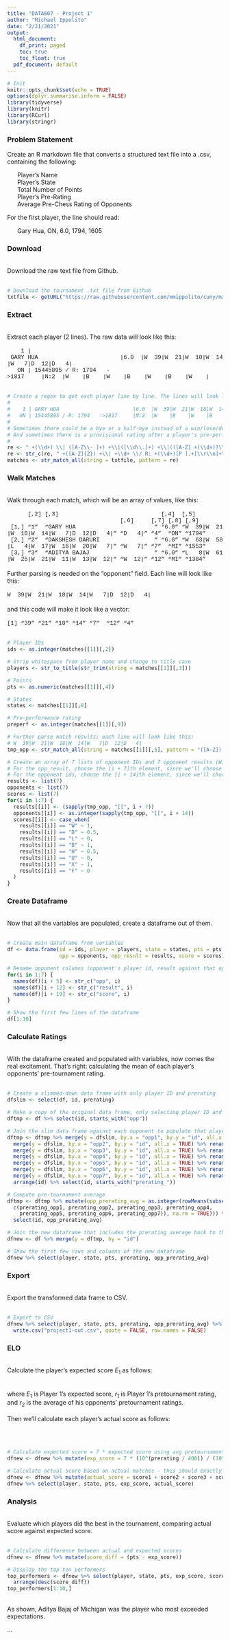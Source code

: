 ```yaml
---
title: "DATA607 - Project 1"
author: "Michael Ippolito"
date: "2/21/2021"
output:
  html_document:
    df_print: paged
    toc: true
    toc_float: true
  pdf_document: default
---
```


```r
# Init
knitr::opts_chunk$set(echo = TRUE)
options(dplyr.summarise.inform = FALSE)
library(tidyverse)
library(knitr)
library(RCurl)
library(stringr)
```

### Problem Statement

Create an R markdown file that converts a structured text file into a .csv, containing the following:

\ \ \ \ \ \ Player’s Name\
\ \ \ \ \ \ Player’s State\
\ \ \ \ \ \ Total Number of Points\
\ \ \ \ \ \ Player’s Pre-Rating\
\ \ \ \ \ \ Average Pre-Chess Rating of Opponents\

For the first player, the line should read:\

\ \ \ \ \ \ Gary Hua, ON, 6.0, 1794, 1605\

### Download\
\
Download the raw text file from Github.\
\
```r

# Download the tournament .txt file from Github
txtfile <- getURL("https://raw.githubusercontent.com/mmippolito/cuny/main/data607/project1/tournamentinfo.txt")

```

### Extract\
\
Extract each player (2 lines). The raw data will look like this:\
\
<font style="font-family: courier; font-size:10pt;">
\ \ \ \ 1\ |\ GARY\ HUA\ \ \ \ \ \ \ \ \ \ \ \ \ \ \ \ \ \ \ \ \ \ \ \ |6.0\ \ |W\ \ 39|W\ \ 21|W\ \ 18|W\ \ 14|W\ \ \ 7|D\ \ 12|D\ \ \ 4|\
\ \ \ ON\ |\ 15445895\ /\ R:\ 1794\ \ \ ->1817\ \ \ \ \ |N:2\ \ |W\ \ \ \ |B\ \ \ \ |W\ \ \ \ |B\ \ \ \ |W\ \ \ \ |B\ \ \ \ |W\ \ \ \ |\
</font>
\
```r

# Create a regex to get each player line by line. The lines will look like this:
#
#    1 | GARY HUA                        |6.0  |W  39|W  21|W  18|W  14|W   7|D  12|D   4|
#   ON | 15445895 / R: 1794   ->1817     |N:2  |W    |B    |W    |B    |W    |B    |W    |
#
# Sometimes there could be a bye or a half-bye instead of a win/lose/draw, like this: |B   |
# And sometimes there is a provisional rating after a player's pre-performance rating, e.g. 12531685 / R: 1291P12->1259P17
#
re <- " +(\\d+) \\| ([A-Z\\- ]+) +\\|([\\d\\.]+) +\\|(([A-Z] +(\\d+)?\\|){7}) *[\\r\\n]+"
re <- str_c(re, " +([A-Z]{2}) +\\| +\\d+ \\/ R: +(\\d+)[P ].+[\\r\\n]+")
matches <- str_match_all(string = txtfile, pattern = re)

```

### Walk Matches\
\
Walk through each match, which will be an array of values, like this:\
\
<font style="font-family: courier; font-size:10pt;">
\ \ \ \ \ \ [,2]\ [,3]\ \ \ \ \ \ \ \ \ \ \ \ \ \ \ \ \ \ \ \ \ \ \ \ \ \ \ \ \ \ [,4]\ \ [,5]\ \ \ \ \ \ \ \ \ \ \ \ \ \ \ \ \ \ \ \ \ \ \ \ \ \ \ \ \ \ \ \ \ \ \ \ \ \ \ \ \ [,6]\ \ \ \ \ [,7]\ [,8]\ [,9]\ \ \
\ [1,]\ "1"\ \ "GARY\ HUA\ \ \ \ \ \ \ \ \ \ \ \ \ \ \ \ \ \ \ \ \ \ \ "\ "6.0"\ "W\ \ 39|W\ \ 21|W\ \ 18|W\ \ 14|W\ \ \ 7|D\ \ 12|D\ \ \ 4|"\ "D\ \ \ 4|"\ "4"\ \ "ON"\ "1794"\
\ [2,]\ "2"\ \ "DAKSHESH\ DARURI\ \ \ \ \ \ \ \ \ \ \ \ \ \ \ \ "\ "6.0"\ "W\ \ 63|W\ \ 58|L\ \ \ 4|W\ \ 17|W\ \ 16|W\ \ 20|W\ \ \ 7|"\ "W\ \ \ 7|"\ "7"\ \ "MI"\ "1553"\
\ [3,]\ "3"\ \ "ADITYA\ BAJAJ\ \ \ \ \ \ \ \ \ \ \ \ \ \ \ \ \ \ \ "\ "6.0"\ "L\ \ \ 8|W\ \ 61|W\ \ 25|W\ \ 21|W\ \ 11|W\ \ 13|W\ \ 12|"\ "W\ \ 12|"\ "12"\ "MI"\ "1384"\
</font>
\
Further parsing is needed on the "opponent" field. Each line will look like this:\
\
<font style="font-family: courier; font-size:10pt;">
W\ \ 39|W\ \ 21|W\ \ 18|W\ \ 14|W\ \ \ 7|D\ \ 12|D\ \ \ 4|\
</font>
\
and this code will make it look like a vector:\
\
<font style="font-family: courier; font-size:10pt;">
[1]\ "39"\ "21"\ "18"\ "14"\ "7"\ \ "12"\ "4"\ \
</font>
\
```r

# Player IDs
ids <- as.integer(matches[[1]][,2])

# Strip whitespace from player name and change to title case
players <- str_to_title(str_trim(string = matches[[1]][,3]))

# Points
pts <- as.numeric(matches[[1]][,4])

# States
states <- matches[[1]][,8]

# Pre-performance rating
preperf <- as.integer(matches[[1]][,9])

# Further parse match results; each line will look like this:
# W  39|W  21|W  18|W  14|W   7|D  12|D   4|
tmp_opp <- str_match_all(string = matches[[1]][,5], pattern = "([A-Z]) +(\\d+)?\\|")

# Create an array of 7 lists of opponent IDs and 7 opponent results (Win/Lose/Draw/Bye/Half-bye)
# For the opp_result, choose the [i + 7]th element, since we'll choose the second column of 7 (elements 8 to 14)
# For the opponent ids, choose the [i + 14]th element, since we'll choose the third column of 7 (elements 15 to 21)
results <- list(7)
opponents <- list(7)
scores <- list(7)
for(i in 1:7) {
  results[[i]] <- (sapply(tmp_opp, "[[", i + 7))
  opponents[[i]] <- as.integer(sapply(tmp_opp, "[[", i + 14))
  scores[[i]] <- case_when(
    results[[i]] == "W" ~ 1,
    results[[i]] == "D" ~ 0.5,
    results[[i]] == "L" ~ 0,
    results[[i]] == "B" ~ 1,
    results[[i]] == "H" ~ 0.5,
    results[[i]] == "U" ~ 0,
    results[[i]] == "X" ~ 1,
    results[[i]] == "F" ~ 0
  )
}
```

### Create Dataframe\
\
Now that all the variables are populated, create a dataframe out of them.\
\
```r

# Create main dataframe from variables
df <- data.frame(id = ids, player = players, state = states, pts = pts, prerating = preperf, 
                 opp = opponents, opp_result = results, score = scores)

# Rename opponent columns (opponent's player id, result against that opponent, and score against that opponent)
for(i in 1:7) {
  names(df)[i + 5] <- str_c("opp", i)
  names(df)[i + 12] <- str_c("result", i)
  names(df)[i + 19] <- str_c("score", i)
}

# Show the first few lines of the dataframe
df[1:10]
```

### Calculate Ratings\
\
With the dataframe created and populated with variables, now comes the real excitement. That's right: calculating the mean of each player's opponents' pre-tournament rating.\
\
```r

# Create a slimmed-down data frame with only player ID and prerating
dfslim <- select(df, id, prerating)

# Make a copy of the original data frame, only selecting player ID and the opponents he/she played against
dftmp <- df %>% select(id, starts_with("opp"))

# Join the slim data frame against each opponent to populate that player's pre-tournament rating
dftmp <- dftmp %>% merge(y = dfslim, by.x = "opp1", by.y = "id", all.x = TRUE) %>% rename(prerating_opp1 = prerating) %>%
  merge(y = dfslim, by.x = "opp2", by.y = "id", all.x = TRUE) %>% rename(prerating_opp2 = prerating) %>%
  merge(y = dfslim, by.x = "opp3", by.y = "id", all.x = TRUE) %>% rename(prerating_opp3 = prerating) %>%
  merge(y = dfslim, by.x = "opp4", by.y = "id", all.x = TRUE) %>% rename(prerating_opp4 = prerating) %>%
  merge(y = dfslim, by.x = "opp5", by.y = "id", all.x = TRUE) %>% rename(prerating_opp5 = prerating) %>%
  merge(y = dfslim, by.x = "opp6", by.y = "id", all.x = TRUE) %>% rename(prerating_opp6 = prerating) %>%
  merge(y = dfslim, by.x = "opp7", by.y = "id", all.x = TRUE) %>% rename(prerating_opp7 = prerating) %>%
  arrange(id) %>% select(id, starts_with("prerating_"))

# Compute pre-tournament average
dftmp <- dftmp %>% mutate(opp_prerating_avg = as.integer(rowMeans(subset(dftmp, select = 
  c(prerating_opp1, prerating_opp2, prerating_opp3, prerating_opp4, 
    prerating_opp5, prerating_opp6, prerating_opp7)), na.rm = TRUE))) %>%
  select(id, opp_prerating_avg)

# Join the new dataframe that includes the prerating average back to the original data frame
dfnew <- df %>% merge(y = dftmp, by = "id")

# Show the first few rows and columns of the new dataframe
dfnew %>% select(player, state, pts, prerating, opp_prerating_avg)

```

### Export\
\
Export the transformed data frame to CSV.\
\
```r

# Export to CSV
dfnew %>% select(player, state, pts, prerating, opp_prerating_avg) %>%
  write.csv("project1-out.csv", quote = FALSE, row.names = FALSE)

```

### ELO\
\
Calculate the player's expected score $E_1$ as follows:\
\
\begin{aligned}
    E_1 &= 10^{r_1/400}\ /\ (10^{r_1/400} + 10^{r_2/400}) \\
\end{aligned}
\
where $E_1$ is Player 1's expected score, $r_1$ is Player 1's pretournament rating, and $r_2$ is the average of his opponents' pretournament ratings.\
\
Then we'll calculate each player's actual score as follows:\
\
\begin{aligned}
  W &= win &= 1\ pt \\
  D &= draw &= 0.5\ pt \\
  L &= loss &= 0\ pt \\
  B &= full-point\ bye &= 1\ pt \\
  H &= half-point\ bye &= 0.5\ pt \\
  U &= unplayed\ (zero-point\ bye) &= 0\ pt \\
  X &= win\ by\ forfeit &= 1\ pt \\
  F &= loss\ by\ forfeit &= 0\ pt \\
\end{aligned}
\

```r

# Calculate expected score = 7 * expected score using avg pretournament ratings of opponents
dfnew <- dfnew %>% mutate(exp_score = 7 * (10^(prerating / 400)) / (10^(prerating / 400) + 10^(opp_prerating_avg / 400)))

# Calculate actual score based on actual matches - this should exactly match the "pts" column
dfnew <- dfnew %>% mutate(actual_score = score1 + score2 + score3 + score4 + score5 + score6 + score7)
dfnew %>% select(player, state, pts, exp_score, actual_score)
```

### Analysis\
\
Evaluate which players did the best in the tournament, comparing actual score against expected score.\
\
```r

# Calculate difference between actual and expected scores
dfnew <- dfnew %>% mutate(score_diff = (pts - exp_score))

# Display the top ten performers
top_performers <- dfnew %>% select(player, state, pts, exp_score, score_diff) %>%
  arrange(desc(score_diff))
top_performers[1:10,]
```
\
As shown, Aditya Bajaj of Michigan was the player who most exceeded expectations.\

...
